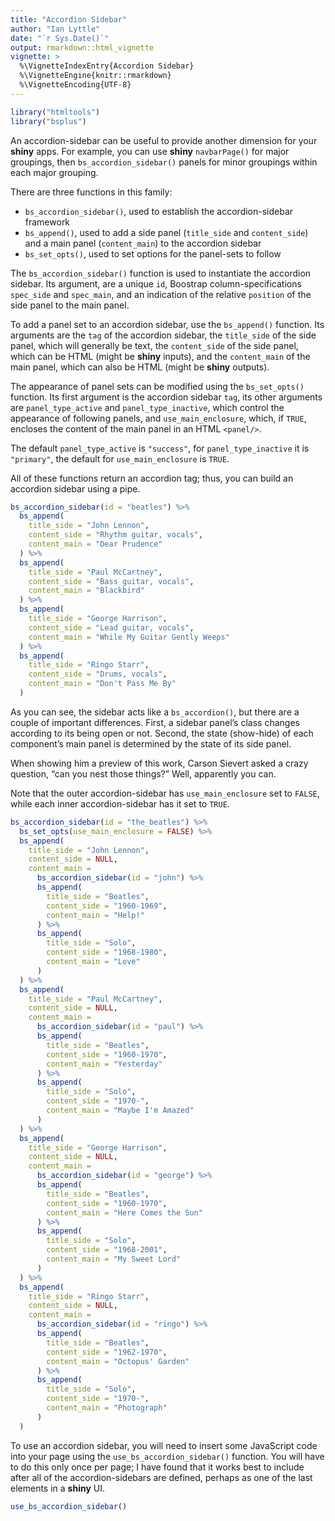 ```yaml
---
title: "Accordion Sidebar"
author: "Ian Lyttle"
date: "`r Sys.Date()`"
output: rmarkdown::html_vignette
vignette: >
  %\VignetteIndexEntry{Accordion Sidebar}
  %\VignetteEngine{knitr::rmarkdown}
  %\VignetteEncoding{UTF-8}
---
```


```r
library("htmltools")
library("bsplus")
```

An accordion-sidebar can be useful to provide another dimension for your **shiny** apps. For example, you can use **shiny** `navbarPage()` for major groupings, then `bs_accordion_sidebar()` panels for minor groupings within each major grouping.

There are three functions in this family:

- `bs_accordion_sidebar()`, used to establish the accordion-sidebar framework
- `bs_append()`, used to add a side panel (`title_side` and `content_side`) and a main panel (`content_main`) to the accordion sidebar 
- `bs_set_opts()`, used to set options for the panel-sets to follow

The `bs_accordion_sidebar()` function is used to instantiate the accordion sidebar. Its argument, are a unique `id`, Boostrap column-specifications `spec_side` and `spec_main`, and an indication of the relative `position` of the side panel to the main panel.

To add a panel set to an accordion sidebar, use the `bs_append()` function. Its arguments are the `tag` of the accordion sidebar, the `title_side` of the side panel, which will generally be text, the `content_side` of the side panel, which can be HTML (might be **shiny** inputs), and the `content_main` of the main panel, which can also be HTML (might be **shiny** outputs).

The appearance of panel sets can be modified using the `bs_set_opts()` function. Its first argument is the accordion sidebar `tag`, its other arguments are `panel_type_active` and `panel_type_inactive`, which control the appearance of following panels, and `use_main_enclosure`, which, if `TRUE`, encloses the content of the main panel in an HTML `<panel/>`. 

The default `panel_type_active` is `"success"`, for `panel_type_inactive` it is `"primary"`, the default for `use_main_enclosure` is `TRUE`.

All of these functions return an accordion tag; thus, you can build an accordion sidebar using a pipe.

```r
bs_accordion_sidebar(id = "beatles") %>%
  bs_append(
    title_side = "John Lennon", 
    content_side = "Rhythm guitar, vocals",
    content_main = "Dear Prudence"
  ) %>%
  bs_append(
    title_side = "Paul McCartney", 
    content_side = "Bass guitar, vocals",
    content_main = "Blackbird"
  ) %>%
  bs_append(
    title_side = "George Harrison", 
    content_side = "Lead guitar, vocals",
    content_main = "While My Guitar Gently Weeps"
  ) %>%
  bs_append(
    title_side = "Ringo Starr", 
    content_side = "Drums, vocals",
    content_main = "Don't Pass Me By"
  ) 
```

As you can see, the sidebar acts like a `bs_accordion()`, but there are a couple of important differences. First, a sidebar panel's class changes according to its being open or not. Second, the state (show-hide) of each component's main panel is determined by the state of its side panel.

When showing him a preview of this work, Carson Sievert asked a crazy question, "can you nest those things?" Well, apparently you can. 

Note that the outer accordion-sidebar has `use_main_enclosure` set to `FALSE`, while each inner accordion-sidebar has it set to `TRUE`.

```r
bs_accordion_sidebar(id = "the_beatles") %>%
  bs_set_opts(use_main_enclosure = FALSE) %>%
  bs_append(
    title_side = "John Lennon", 
    content_side = NULL,
    content_main = 
      bs_accordion_sidebar(id = "john") %>%
      bs_append(
        title_side = "Beatles",
        content_side = "1960-1969",
        content_main = "Help!"
      ) %>%
      bs_append(
        title_side = "Solo",
        content_side = "1968-1980",
        content_main = "Love"
      )
  ) %>%
  bs_append(
    title_side = "Paul McCartney", 
    content_side = NULL,
    content_main =
      bs_accordion_sidebar(id = "paul") %>%
      bs_append(
        title_side = "Beatles",
        content_side = "1960-1970",
        content_main = "Yesterday"
      ) %>%
      bs_append(
        title_side = "Solo",
        content_side = "1970-",
        content_main = "Maybe I'm Amazed"
      )
  ) %>%
  bs_append(
    title_side = "George Harrison", 
    content_side = NULL,
    content_main = 
      bs_accordion_sidebar(id = "george") %>%
      bs_append(
        title_side = "Beatles",
        content_side = "1960-1970",
        content_main = "Here Comes the Sun"
      ) %>%
      bs_append(
        title_side = "Solo",
        content_side = "1968-2001",
        content_main = "My Sweet Lord"
      )
  ) %>%
  bs_append(
    title_side = "Ringo Starr", 
    content_side = NULL,
    content_main = 
      bs_accordion_sidebar(id = "ringo") %>%
      bs_append(
        title_side = "Beatles",
        content_side = "1962-1970",
        content_main = "Octopus' Garden"
      ) %>%
      bs_append(
        title_side = "Solo",
        content_side = "1970-",
        content_main = "Photograph"
      )
  ) 
```

To use an accordion sidebar, you will need to insert some JavaScript code into your page using the `use_bs_accordion_sidebar()` function. You will have to do this only once per page; I have found that it works best to include after all of the accordion-sidebars are defined, perhaps as one of the last elements in a **shiny** UI.

```r
use_bs_accordion_sidebar()
```

